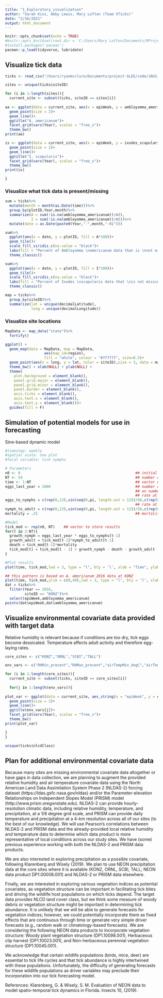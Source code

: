 ```yaml
---
title: "1_Exploratory_visualization"
author: "Sarah Kinz, Abby Lewis, Mary Lofton (Team VTicks)"
date: "2/16/2021"
output: html_document
---
```


```r
knitr::opts_chunk$set(echo = TRUE)
#knitr::opts_knit$set(root.dir = 'C:/Users/Mary Lofton/Documents/RProjects/VTicks') (I changed the code below so this is not necessary and can be run on everyone's computer without changing)
#install.packages('pacman')
pacman::p_load(tidyverse, lubridate)
```

## Visualize tick data
```r

ticks <- read_csv("/Users/ryanmcclure/Documents/project-GLEE/code/JAGS_plug_n_play_example/0_Data_files/ticks-targets.csv.gz")

sites <- unique(ticks$siteID)

for (i in 1:length(sites)){
  current_site <- subset(ticks, siteID == sites[i])
  
aa <- ggplot(data = current_site, aes(x = epiWeek, y = ambloyomma_americanum, color = plotID, fill = plotID))+
  geom_point(size = 2)+
  geom_line()+
  ggtitle("A. americanum")+
  facet_grid(vars(Year), scales = "free_x")+
  theme_bw()
print(aa)

is <- ggplot(data = current_site, aes(x = epiWeek, y = ixodes_scapularis, color = plotID, fill = plotID))+
  geom_point(size = 2)+
  geom_line()+
  ggtitle("I. scapularis")+
  facet_grid(vars(Year), scales = "free_x")+
  theme_bw()
print(is)

}
```

### Visualize what tick data is present/missing
```r
sum = ticks%>%
  mutate(month = month(as.Date(time)))%>%
  group_by(plotID,Year,month)%>%
  summarize(A = sum(!is.na(ambloyomma_americanum))/n(),
            I = sum(!is.na(ambloyomma_americanum))/n())%>%
  mutate(date = as.Date(paste0(Year,"-",month,"-01")))

sum%>%
  ggplot(aes(x = date, y = plotID, fill = A*100))+
  geom_tile()+
  scale_fill_viridis_c(na.value = "black")+
  labs(fill = "Percent of Ambloyomma \namericanum data that is \nnot missing")+
  theme_classic()

sum%>%
  ggplot(aes(x = date, y = plotID, fill = I*100))+
  geom_tile()+
  scale_fill_viridis_c(na.value = "black")+
  labs(fill = "Percent of Ixodes \nscapularis data that \nis not missing")+
  theme_classic()

map = ticks%>%
  group_by(siteID)%>%
  summarize(lat = unique(decimalLatitude),
            long = unique(decimalLongitude))
```

### Visualize site locations
```r
MapData <- map_data("state")%>%
  fortify()

ggplot() +
  geom_map(data = MapData, map = MapData,
                  aes(map_id=region),
                  fill = "white", colour = "#7f7f7f", size=0.5)+
  geom_point(aes(x = long, y = lat, color = siteID),size = 3, data = map)+
  theme_bw() + xlab(NULL) + ylab(NULL) +
  theme(
    plot.background = element_blank(),
    panel.grid.major = element_blank(),
    panel.grid.minor = element_blank(),
    panel.border = element_blank(),
    axis.ticks = element_blank(),
    axis.text.x = element_blank(),
    axis.text.y = element_blank())+
  guides(fill = F)
```

## Simulation of potential models for use in forecasting

Sine-based dynamic model
```r
#timestep: weekly
#spatial scale: one plot
#focal variable: tick nymphs

# Parameters
n0 <- 0                                                     ## initial population size
NT <- 54                                                    ## number of time steps to simulate (one year)
time <- 1:NT                                                ## vector of times
eggs_last_year = 1000                                       ## number of eggs laid last year (will ultimately be dependent 
                                                            ## on number of adults last year and temperature)
                                                            ## rate at which eggs become nymphs (will ultimately be dependent on temperature)
eggs_to_nymphs = c(rep(0,13),sin(seq(0,pi, length.out = 12))/80,c(rep(0,28)))  # currently a sine function durring summer and zero otherwise
                                                            ## rate at which nymphs become adults (will ultimately be dependent on temeprature)
nymph_to_adult = c(rep(0,13),sin(seq(0,pi, length.out = 12))/50,c(rep(0,28))) 
mortality = .25                                             ## mortality rate

#Model
tick_mod <- rep(n0, NT)    ## vector to store results
for(t in 2:NT){
  growth_nymph = eggs_last_year * eggs_to_nymphs[t-1]
  growth_adult = tick_mod[t-1]*nymph_to_adult[t-1]
  death = tick_mod[t-1]*mortality
  tick_mod[t] = tick_mod[t - 1] + growth_nymph - death - growth_adult
}

#Plot results
plot(time, tick_mod,lwd = 3, type = "l", bty = 'l', xlab = "Time", ylab = "Population Size")

## this pattern is based on A. americanum 2016 data at KONZ
plot(time, tick_mod,ylim = c(0,40),lwd = 3, type = "l", bty = 'l', xlab = "Time", ylab = "Population Size")
dat = ticks%>%
  filter(Year == 2016,
         siteID == "KONZ")%>%
  select(epiWeek,ambloyomma_americanum)
points(dat$epiWeek,dat$ambloyomma_americanum)
```


## Visualize environmental covariate data provided with target data
Relative humidity is relevant because if conditions are too dry, tick eggs become dessicated.
Temperature affects adult activity and therefore egg-laying rates.

```r
core_sites <- c("KONZ","ORNL","SCBI","TALL")

env_vars <- c("RHMin_precent","RHMax_precent","airTempMin_degC","airTempMax_degC")

for (i in 1:length(core_sites)){
  current_site <- subset(ticks, siteID == core_sites[i])
  
  for(j in 1:length(env_vars)){
  
plot_var <- ggplot(data = current_site, aes_string(x = "epiWeek", y = env_vars[j], color = 'plotID', fill = 'plotID'))+
  geom_point(size = 2)+
  geom_line()+
  ggtitle(env_vars[j])+
  facet_grid(vars(Year), scales = "free_x")+
  theme_bw()
print(plot_var)

}
}

unique(ticks$nlcdClass)
```

## Plan for additional environmental covariate data
Because many sites are missing environmental covariate data altogether or have gaps in data collection, we are planning to augment the provided relative humidity and air temperature covariate data using the North American Land Data Assimilation System Phase 2 (NLDAS-2) forcing dataset (https://ldas.gsfc.nasa.gov/nldas) and/or the Parameter-elevation Relationships on Independent Slopes Model (PRISM) model (http://www.prism.oregonstate.edu). NLDAS-2 can provide hourly-resolution climatic data, including relative humidity, temperature, and precipitation, at a 1/8 degree grid scale, and PRISM can provide daily temperature and precipitation at a 4-km resolution across all of our sites (to the best of our knowledge). We will use Pearson's correlations between NLDAS-2 and PRISM data and the already-provided local relative humidity and temperature data to determine which data product is more representative of local conditions across our study sites. We have (some) previous experience working with both the NLDAS-2 and PRISM data products.

We are also interested in exploring precipitation as a possible covariate, following Klarenberg and Wisely (2019). We plan to use NEON precipitation data at the core sites where it is available (KONZ, ORNL, SCBI, TALL; NEON data product DP1.00006.001) and NLDAS-2 or PRISM data elsewhere.

Finally, we are interested in exploring various vegetation indices as potential covariates, as vegetation structure can be important in facilitating tick bites and driving the wildlife host populations on which ticks depend. The target data provides NLCD land cover class, but we think some measure of woody debris or vegetation structure might be important in determining tick abundance. It is unlikely that we will be able to generate forecasts for vegetation indices; however, we could potentially incorporate them as fixed effects that are continuous through time or generate very simple driver forecasts (e.g., random walk or climatology-based forecasts). We are considering the following NEON data products to incorporate vegetation structure: Woody plant vegetation structure (DP1.10098.001), Herbaceous clip harvest (DP1.10023.001), and Non-herbaceous perennial vegetation structure (DP1.10045.001).

We acknowledge that certain wildlife populations (birds, mice, deer) are essential to tick life cycles and that tick abundance is highly intertwined with these populations. Unfortunately, the difficulty of generating forecasts for these wildlife populations as driver variables may preclude their incorporation into our tick forecasting model.

References:
Klarenberg, G. & Wisely, S. M. Evaluation of NEON data to model spatio-temporal tick dynamics in Florida. Insects 10, (2019).
